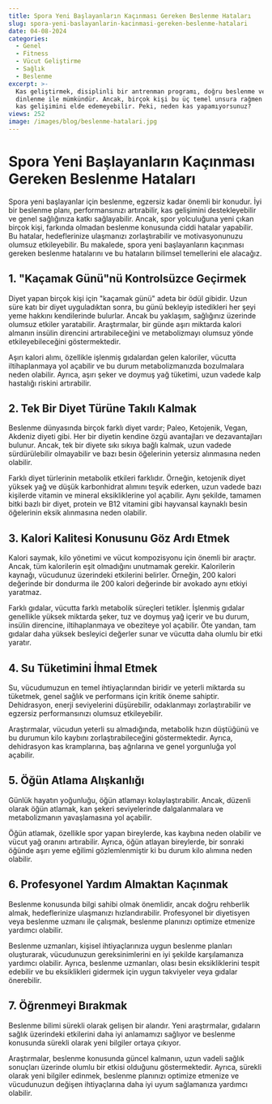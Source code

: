 ```yaml
---
title: Spora Yeni Başlayanların Kaçınması Gereken Beslenme Hataları
slug: spora-yeni-baslayanlarin-kacinmasi-gereken-beslenme-hatalari
date: 04-08-2024
categories:
  - Genel
  - Fitness
  - Vücut Geliştirme
  - Sağlık
  - Beslenme
excerpt: >-
  Kas geliştirmek, disiplinli bir antrenman programı, doğru beslenme ve yeterli
  dinlenme ile mümkündür. Ancak, birçok kişi bu üç temel unsura rağmen beklediği
  kas gelişimini elde edemeyebilir. Peki, neden kas yapamıyorsunuz? 
views: 252
image: /images/blog/beslenme-hatalari.jpg
---
```


# Spora Yeni Başlayanların Kaçınması Gereken Beslenme Hataları

Spora yeni başlayanlar için beslenme, egzersiz kadar önemli bir konudur. İyi bir beslenme planı, performansınızı artırabilir, kas gelişimini destekleyebilir ve genel sağlığınıza katkı sağlayabilir. Ancak, spor yolculuğuna yeni çıkan birçok kişi, farkında olmadan beslenme konusunda ciddi hatalar yapabilir. Bu hatalar, hedeflerinize ulaşmanızı zorlaştırabilir ve motivasyonunuzu olumsuz etkileyebilir. Bu makalede, spora yeni başlayanların kaçınması gereken beslenme hatalarını ve bu hataların bilimsel temellerini ele alacağız.

## 1. "Kaçamak Günü"nü Kontrolsüzce Geçirmek
Diyet yapan birçok kişi için "kaçamak günü" adeta bir ödül gibidir. Uzun süre katı bir diyet uyguladıktan sonra, bu günü bekleyip istedikleri her şeyi yeme hakkını kendilerinde bulurlar. Ancak bu yaklaşım, sağlığınız üzerinde olumsuz etkiler yaratabilir. Araştırmalar, bir günde aşırı miktarda kalori almanın insülin direncini artırabileceğini ve metabolizmayı olumsuz yönde etkileyebileceğini göstermektedir.

Aşırı kalori alımı, özellikle işlenmiş gıdalardan gelen kaloriler, vücutta iltihaplanmaya yol açabilir ve bu durum metabolizmanızda bozulmalara neden olabilir. Ayrıca, aşırı şeker ve doymuş yağ tüketimi, uzun vadede kalp hastalığı riskini artırabilir.

## 2. Tek Bir Diyet Türüne Takılı Kalmak
Beslenme dünyasında birçok farklı diyet vardır; Paleo, Ketojenik, Vegan, Akdeniz diyeti gibi. Her bir diyetin kendine özgü avantajları ve dezavantajları bulunur. Ancak, tek bir diyete sıkı sıkıya bağlı kalmak, uzun vadede sürdürülebilir olmayabilir ve bazı besin öğelerinin yetersiz alınmasına neden olabilir.

Farklı diyet türlerinin metabolik etkileri farklıdır. Örneğin, ketojenik diyet yüksek yağ ve düşük karbonhidrat alımını teşvik ederken, uzun vadede bazı kişilerde vitamin ve mineral eksikliklerine yol açabilir. Aynı şekilde, tamamen bitki bazlı bir diyet, protein ve B12 vitamini gibi hayvansal kaynaklı besin öğelerinin eksik alınmasına neden olabilir.

## 3. Kalori Kalitesi Konusunu Göz Ardı Etmek
Kalori saymak, kilo yönetimi ve vücut kompozisyonu için önemli bir araçtır. Ancak, tüm kalorilerin eşit olmadığını unutmamak gerekir. Kalorilerin kaynağı, vücudunuz üzerindeki etkilerini belirler. Örneğin, 200 kalori değerinde bir dondurma ile 200 kalori değerinde bir avokado aynı etkiyi yaratmaz.

Farklı gıdalar, vücutta farklı metabolik süreçleri tetikler. İşlenmiş gıdalar genellikle yüksek miktarda şeker, tuz ve doymuş yağ içerir ve bu durum, insülin direncine, iltihaplanmaya ve obeziteye yol açabilir. Öte yandan, tam gıdalar daha yüksek besleyici değerler sunar ve vücutta daha olumlu bir etki yaratır.

## 4. Su Tüketimini İhmal Etmek
Su, vücudumuzun en temel ihtiyaçlarından biridir ve yeterli miktarda su tüketmek, genel sağlık ve performans için kritik öneme sahiptir. Dehidrasyon, enerji seviyelerini düşürebilir, odaklanmayı zorlaştırabilir ve egzersiz performansınızı olumsuz etkileyebilir.

Araştırmalar, vücudun yeterli su almadığında, metabolik hızın düştüğünü ve bu durumun kilo kaybını zorlaştırabileceğini göstermektedir. Ayrıca, dehidrasyon kas kramplarına, baş ağrılarına ve genel yorgunluğa yol açabilir.

## 5. Öğün Atlama Alışkanlığı
Günlük hayatın yoğunluğu, öğün atlamayı kolaylaştırabilir. Ancak, düzenli olarak öğün atlamak, kan şekeri seviyelerinde dalgalanmalara ve metabolizmanın yavaşlamasına yol açabilir.

Öğün atlamak, özellikle spor yapan bireylerde, kas kaybına neden olabilir ve vücut yağ oranını artırabilir. Ayrıca, öğün atlayan bireylerde, bir sonraki öğünde aşırı yeme eğilimi gözlemlenmiştir ki bu durum kilo alımına neden olabilir.

## 6. Profesyonel Yardım Almaktan Kaçınmak
Beslenme konusunda bilgi sahibi olmak önemlidir, ancak doğru rehberlik almak, hedeflerinize ulaşmanızı hızlandırabilir. Profesyonel bir diyetisyen veya beslenme uzmanı ile çalışmak, beslenme planınızı optimize etmenize yardımcı olabilir.

Beslenme uzmanları, kişisel ihtiyaçlarınıza uygun beslenme planları oluşturarak, vücudunuzun gereksinimlerini en iyi şekilde karşılamanıza yardımcı olabilir. Ayrıca, beslenme uzmanları, olası besin eksikliklerini tespit edebilir ve bu eksiklikleri gidermek için uygun takviyeler veya gıdalar önerebilir.

## 7. Öğrenmeyi Bırakmak
Beslenme bilimi sürekli olarak gelişen bir alandır. Yeni araştırmalar, gıdaların sağlık üzerindeki etkilerini daha iyi anlamamızı sağlıyor ve beslenme konusunda sürekli olarak yeni bilgiler ortaya çıkıyor.

Araştırmalar, beslenme konusunda güncel kalmanın, uzun vadeli sağlık sonuçları üzerinde olumlu bir etkisi olduğunu göstermektedir. Ayrıca, sürekli olarak yeni bilgiler edinmek, beslenme planınızı optimize etmenize ve vücudunuzun değişen ihtiyaçlarına daha iyi uyum sağlamanıza yardımcı olabilir.
